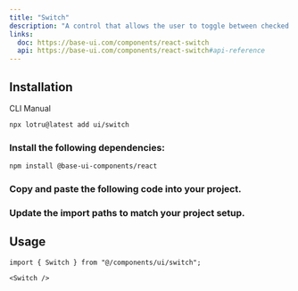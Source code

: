```yaml
---
title: "Switch"
description: "A control that allows the user to toggle between checked and not checked."
links:
  doc: https://base-ui.com/components/react-switch
  api: https://base-ui.com/components/react-switch#api-reference
---
```


<ComponentPreview id="examples/switch-01" />

## Installation

<Tabs defaultValue="cli">

<TabsList>
  <TabsTrigger value="cli">CLI</TabsTrigger>
  <TabsTrigger value="manual">Manual</TabsTrigger>
  <TabsIndicator />
</TabsList>

<TabsContent value="cli">

```bash
npx lotru@latest add ui/switch
```

</TabsContent>

<TabsContent value="manual">

<Steps>

### Install the following dependencies:

```bash
npm install @base-ui-components/react
```

### Copy and paste the following code into your project.

<ComponentSource id="ui/switch" />

### Update the import paths to match your project setup.

</Steps>

</TabsContent>

</Tabs>

## Usage

```tsx
import { Switch } from "@/components/ui/switch";
```

```tsx
<Switch />
```
